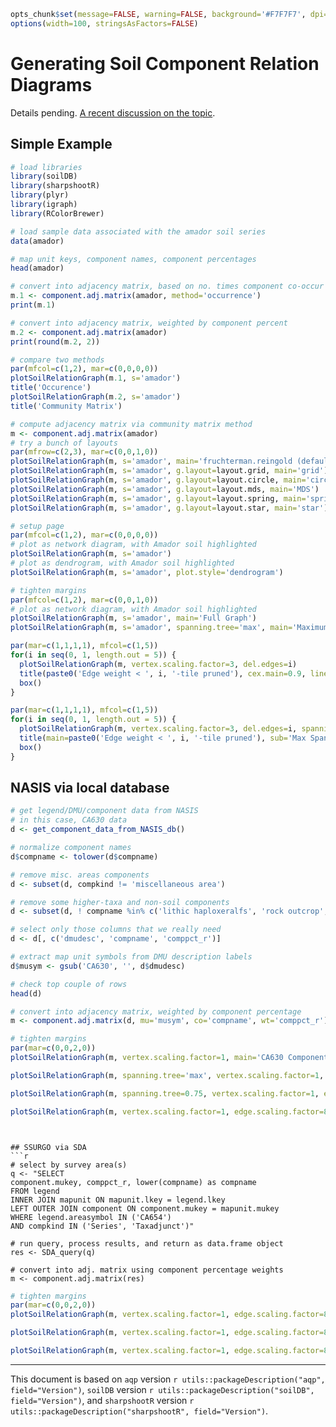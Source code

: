 ```{r setup, echo=FALSE, results='hide'}
opts_chunk$set(message=FALSE, warning=FALSE, background='#F7F7F7', dpi=100, fig.align='center', dev='CairoPNG', tidy=FALSE)
options(width=100, stringsAsFactors=FALSE)
```

# Generating Soil Component Relation Diagrams


Details pending. [A recent discussion on the topic](http://casoilresource.lawr.ucdavis.edu/wiki/SoilSeriesRelationGraph#Recent_Dialog).

## Simple Example
```{r libraries-and-sample, fig.width=14, fig.height=7}
# load libraries
library(soilDB)
library(sharpshootR)
library(plyr)
library(igraph)
library(RColorBrewer)

# load sample data associated with the amador soil series
data(amador)

# map unit keys, component names, component percentages
head(amador)

# convert into adjacency matrix, based on no. times component co-occur
m.1 <- component.adj.matrix(amador, method='occurrence')
print(m.1)

# convert into adjacency matrix, weighted by component percent
m.2 <- component.adj.matrix(amador)
print(round(m.2, 2))

# compare two methods
par(mfcol=c(1,2), mar=c(0,0,0,0))
plotSoilRelationGraph(m.1, s='amador')
title('Occurence')
plotSoilRelationGraph(m.2, s='amador')
title('Community Matrix')
```

```{r layout-examples, fig.width=14, fig.height=7}
# compute adjacency matrix via community matrix method
m <- component.adj.matrix(amador)
# try a bunch of layouts
par(mfrow=c(2,3), mar=c(0,0,1,0))
plotSoilRelationGraph(m, s='amador', main='fruchterman.reingold (default)')
plotSoilRelationGraph(m, s='amador', g.layout=layout.grid, main='grid')
plotSoilRelationGraph(m, s='amador', g.layout=layout.circle, main='circle')
plotSoilRelationGraph(m, s='amador', g.layout=layout.mds, main='MDS')
plotSoilRelationGraph(m, s='amador', g.layout=layout.spring, main='spring')
plotSoilRelationGraph(m, s='amador', g.layout=layout.star, main='star')
```


```{r dendrogram-representation, fig.width=14, fig.height=7}
# setup page
par(mfcol=c(1,2), mar=c(0,0,0,0))
# plot as network diagram, with Amador soil highlighted
plotSoilRelationGraph(m, s='amador')
# plot as dendrogram, with Amador soil highlighted
plotSoilRelationGraph(m, s='amador', plot.style='dendrogram')
```

```{r mst, fig.width=14, fig.height=7}
# tighten margins
par(mfcol=c(1,2), mar=c(0,0,1,0))
# plot as network diagram, with Amador soil highlighted
plotSoilRelationGraph(m, s='amador', main='Full Graph')
plotSoilRelationGraph(m, s='amador', spanning.tree='max', main='Maximum Spanning Tree')
```

```{r prune-edges, fig.width=15, fig.height=3}
par(mar=c(1,1,1,1), mfcol=c(1,5))
for(i in seq(0, 1, length.out = 5)) {
  plotSoilRelationGraph(m, vertex.scaling.factor=3, del.edges=i)
  title(paste0('Edge weight < ', i, '-tile pruned'), cex.main=0.9, line=-1)
  box()
}
```

```{r prune-edges-mst, fig.width=15, fig.height=3}
par(mar=c(1,1,1,1), mfcol=c(1,5))
for(i in seq(0, 1, length.out = 5)) {
  plotSoilRelationGraph(m, vertex.scaling.factor=3, del.edges=i, spanning.tree='max')
  title(main=paste0('Edge weight < ', i, '-tile pruned'), sub='Max Spanning Tree', cex.main=0.9, line=-1)
  box()
}
```


## NASIS via local database
```{r get-format-nasis-data}
# get legend/DMU/component data from NASIS
# in this case, CA630 data
d <- get_component_data_from_NASIS_db()

# normalize component names
d$compname <- tolower(d$compname)

# remove misc. areas components
d <- subset(d, compkind != 'miscellaneous area')

# remove some higher-taxa and non-soil components
d <- subset(d, ! compname %in% c('lithic haploxeralfs', 'rock outcrop', 'aquic haploxeralfs', 'ultic haploxeralfs', 'riparian'))

# select only those columns that we really need
d <- d[, c('dmudesc', 'compname', 'comppct_r')]

# extract map unit symbols from DMU description labels
d$musym <- gsub('CA630', '', d$dmudesc)

# check top couple of rows
head(d)

# convert into adjacency matrix, weighted by component percentage
m <- component.adj.matrix(d, mu='musym', co='compname', wt='comppct_r')
```


```{r plot-network-graph, fig.width=15, fig.height=15}
# tighten margins
par(mar=c(0,0,2,0))
plotSoilRelationGraph(m, vertex.scaling.factor=1, main='CA630 Components')

plotSoilRelationGraph(m, spanning.tree='max', vertex.scaling.factor=1, edge.scaling.factor=8, s='amador', main='CA630 Components\n(max spanning tree)')

plotSoilRelationGraph(m, spanning.tree=0.75, vertex.scaling.factor=1, edge.scaling.factor=8, s='amador', main='CA630 Components\n(max spanning tree + edges with weights > 75th percentile)')

plotSoilRelationGraph(m, vertex.scaling.factor=1, edge.scaling.factor=8, s='loafercreek', del.edges=0.25, main='CA630 Components\n(edge weights\n< 25th percentile pruned)')
```

```


## SSURGO via SDA
```{r get-format-SSURGO-data, results='hide'}
# select by survey area(s)
q <- "SELECT 
component.mukey, comppct_r, lower(compname) as compname
FROM legend
INNER JOIN mapunit ON mapunit.lkey = legend.lkey
LEFT OUTER JOIN component ON component.mukey = mapunit.mukey
WHERE legend.areasymbol IN ('CA654')
AND compkind IN ('Series', 'Taxadjunct')"

# run query, process results, and return as data.frame object
res <- SDA_query(q)

# convert into adj. matrix using component percentage weights
m <- component.adj.matrix(res)
```

```{r plot-SSURGO-network-graph, fig.width=15, fig.height=15}
# tighten margins
par(mar=c(0,0,2,0))
plotSoilRelationGraph(m, vertex.scaling.factor=1, edge.scaling.factor=8, main='CA654 Components\nFull Graph')

plotSoilRelationGraph(m, vertex.scaling.factor=1, edge.scaling.factor=8, spanning.tree='max', main='CA654 Components\nMaximum Spanning Tree')

plotSoilRelationGraph(m, vertex.scaling.factor=1, edge.scaling.factor=8, spanning.tree=0.75, main='CA654 Components\nMaximum Spanning Tree + edges with weight > 75th percentile')
```

----------------------------
This document is based on `aqp` version `r utils::packageDescription("aqp", field="Version")`, `soilDB` version `r utils::packageDescription("soilDB", field="Version")`, and `sharpshootR` version `r utils::packageDescription("sharpshootR", field="Version")`.